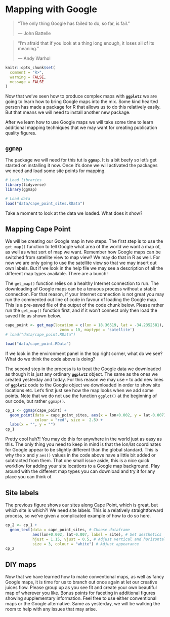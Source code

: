 # Mapping with Google {#mapping_google}
  
> "The only thing Google has failed to do, so far, is fail."
>
> --- John Battelle

> "I'm afraid that if you look at a thing long enough, it loses all of its meaning."
> 
> --- Andy Warhol

```r
knitr::opts_chunk$set(
  comment = "R>", 
  warning = FALSE, 
  message = FALSE
)
```

Now that we've seen how to produce complex maps with **`ggplot2`** we are going to learn how to bring Google maps into the mix. Some kind hearted person has made a package for R that allows us to do this relatively easily. But that means we will need to install another new package.

After we learn how to use Google maps we will take some time to learn additional mapping techniques that we may want for creating publication quality figures.

## **`ggmap`**

The package we will need for this tut is **`ggmap`**. It is a bit beefy so let's get started on installing it now. Once it's done we will activated the packages we need and load some site points for mapping.

```r
# Load libraries
library(tidyverse)
library(ggmap)

# Load data
load("data/cape_point_sites.RData")
```

Take a moment to look at the data we loaded. What does it show?

## Mapping Cape Point

We will be creating our Google map in two steps. The first step is to use the `get_map()` function to tell Google what area of the world we want a map of, as well as what sort of map we want. Remember how Google maps can be switched from satellite view to map view? We may do that in R as well. For now we are only going to use the satellite view so that we may insert out own labels. But if we look in the help file we may see a description of all the different map types available. There are a bunch!

The `get_map()` function relies on a healthy Internet connection to run. The downloading of Google maps can be a tenuous process without a stable connection. For that reason, if your Internet connection is not great you may run the commented out line of code in favour of loading the Google map. This is a pre-saved file of the output of the code chunk below. Please rather run the `get_map()` function first, and if it won't connect only then load the saved file as shown below.

```r
cape_point <- get_map(location = c(lon = 18.36519, lat = -34.2352581),
                        zoom = 10, maptype = 'satellite')
# load("data/cape_point.RData")
```
```r
load("data/cape_point.RData")
```

If we look in the environment panel in the top right corner, what do we see? What do we think the code above is doing?

The second step in the process is to treat the Google data we downloaded as though it is just any ordinary **`ggplot2`** object. The same as the ones we created yesterday and today. For this reason we may use `+` to add new lines of **`ggplot2`** code to the Google object we downloaded in order to show site locations etc. Let's first just see how the map looks when we add some points. Note that we do not use the function `ggplot()` at the beginning of our code, but rather `ggmap()`.

```r
cp_1 <- ggmap(cape_point) +
  geom_point(data = cape_point_sites, aes(x = lon+0.002, y = lat-0.007), 
             colour = "red", size =  2.5) +
  labs(x = "", y = "")
cp_1
```

Pretty cool huh?! You may do this for anywhere in the world just as easy as this. The only thing you need to keep in mind is that the lon/lat coordinates for Google appear to be slightly different than the global standard. This is why the x and y `aes()` values in the code above have a little bit added or subtracted from them. That one small issue aside, this is a  nice quick workflow for adding your site locations to a Google map background. Play around with the different map types you can download and try it for any place you can think of.

## Site labels

The previous figure shows our sites along Cape Point, which is great, but which site is which?! We need site labels. This is a relatively straightforward process, so we've given a complicated example of how to do so here.

```r
cp_2 <- cp_1 +
  geom_text(data = cape_point_sites, # Choose dataframe
            aes(lon+0.002, lat-0.007, label = site), # Set aesthetics
            hjust = 1.15, vjust = 0.5, # Adjust vertical and horizontal
            size = 3, colour = "white") # Adjust appearance
cp_2
```

## DIY maps

Now that we have learned how to make conventional maps, as well as fancy Google maps, it is time for us to branch out once again at let our creative juices flow. Please group up as you see fit and create your own beautiful map of wherever you like. Bonus points for faceting in additional figures showing supplementary information. Feel free to use either conventional maps or the Google alternative. Same as yesterday, we will be walking the room to help with any issues that may arise.

